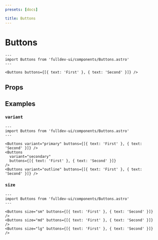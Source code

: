 ```yaml
---
presets: [docs]

title: Buttons
---
```


# Buttons


```astro live
---
import Buttons from 'fulldev-ui/components/Buttons.astro'
---

<Buttons buttons={[{ text: 'First' }, { text: 'Second' }]} />
```

## Props

<PropsTable />

## Examples

### `variant`

```astro live
---
import Buttons from 'fulldev-ui/components/Buttons.astro'
---

<Buttons variant="primary" buttons={[{ text: 'First' }, { text: 'Second' }]} />
<Buttons
  variant="secondary"
  buttons={[{ text: 'First' }, { text: 'Second' }]}
/>
<Buttons variant="outline" buttons={[{ text: 'First' }, { text: 'Second' }]} />
```

### `size`

```astro live
---
import Buttons from 'fulldev-ui/components/Buttons.astro'
---

<Buttons size="sm" buttons={[{ text: 'First' }, { text: 'Second' }]} />
<Buttons size="md" buttons={[{ text: 'First' }, { text: 'Second' }]} />
<Buttons size="lg" buttons={[{ text: 'First' }, { text: 'Second' }]} />
```
